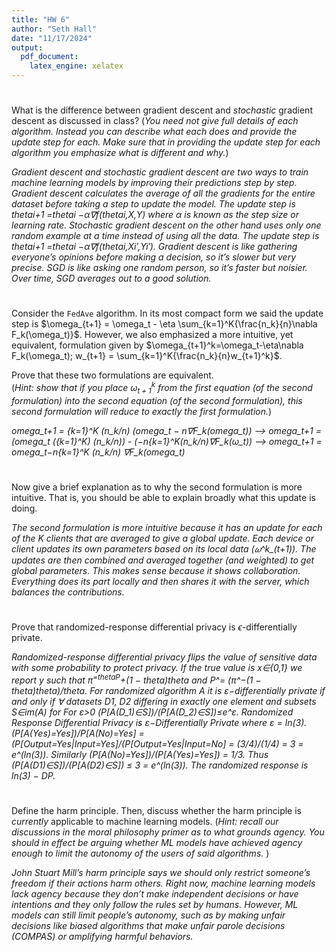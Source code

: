 ```yaml
---
title: "HW 6"
author: "Seth Hall"
date: "11/17/2024"
output:
  pdf_document:
    latex_engine: xelatex
---
```


#
What is the difference between gradient descent and *stochastic* gradient descent as discussed in class?  (*You need not give full details of each algorithm.  Instead you can describe what each does and provide the update step for each.  Make sure that in providing the update step for each algorithm you emphasize what is different and why.*)

*Gradient descent and stochastic gradient descent are two ways to train machine learning models by improving their predictions step by step. Gradient descent calculates the average of all the gradients for the entire dataset before taking a step to update the model. The update step is thetai+1 =thetai −α∇f(thetai,X,Y) where α is known as the step size or learning rate. Stochastic gradient descent on the other hand uses only one random example at a time instead of using all the data. The update step is thetai+1 =thetai −α∇f(thetai,Xi′,Yi′). Gradient descent is like gathering everyone's opinions before making a decision, so it's slower but very precise. SGD is like asking one random person, so it's faster but noisier. Over time, SGD averages out to a good solution.*

#
Consider the `FedAve` algorithm.  In its most compact form we said the update step is $\omega_{t+1} = \omega_t - \eta \sum_{k=1}^K{\frac{n_k}{n}\nabla F_k(\omega_t)}$.  However, we also emphasized a more intuitive, yet equivalent, formulation given by $\omega_{t+1}^k=\omega_t-\eta\nabla F_k(\omega_t); w_{t+1} = \sum_{k=1}^K{\frac{n_k}{n}w_{t+1}^k}$.  

Prove that these two formulations are equivalent.  
(*Hint: show that if you place $\omega_{t+1}^k$ from the first equation (of the second formulation) into the second equation (of the second formulation), this second formulation will reduce to exactly the first formulation.*) 

*omega_t+1 = \sum_{k=1}^K (n_k/n) (omega_t − n∇F_k(omega_t)) --> omega_t+1 = (omega_t (\sum_{k=1}^K) (n_k/n)) - (−n\sum_{k=1}^K(n_k/n)∇F_k(ω_t)) -->  omega_t+1 = omega_t−n\sum_{k=1}^K (n_k/n) ∇F_k(omega_t)*

#
Now give a brief explanation as to why the second formulation is more intuitive.  That is, you should be able to explain broadly what this update is doing.  

*The second formulation is more intuitive because it has an update for each of the K clients that are averaged to give a global update. Each device or client updates its own parameters based on its local data (𝜔^k_(t+1)). The updates are then combined and averaged together (and weighted) to get global parameters. This makes sense because it shows collaboration. Everything does its part locally and then shares it with the server, which balances the contributions. *


# 
Prove that randomized-response differential privacy is $\epsilon$-differentially private.  

*Randomized-response differential privacy flips the value of sensitive data with some probability to protect privacy. If the true value is x∈{0,1} we report y such that π^=thetaP^+(1 − theta)theta and P^= (π^−(1 − theta)theta)/theta. For randomized algorithm A it is ε−differentially private if and only if ∀ datasets D1, D2 differing in exactly one element and subsets S∈im(A) for For ε>0 (P[A(D_1)∈S])/(P[A(D_2)∈S])≤e^ε. Randomized Response Differential Privacy is ε−Differentially Private where ε = ln(3). (P[A(Yes)=Yes])/P[A(No)=Yes] = 
(P[Output=Yes|Input=Yes]/(P[Output=Yes|Input=No] = (3/4)/(1/4) = 3 = e^(ln(3)). Similarly (P[A(No)=Yes])/(P[A(Yes)=Yes]) = 1/3. Thus (P[A(D1)∈S])/(P[A(D2)∈S]) ≤ 3 = e^(ln(3)). The randomized response is ln(3) − DP. *

# 
Define the harm principle.  Then, discuss whether the harm principle is *currently* applicable to machine learning models.  (*Hint: recall our discussions in the moral philosophy primer as to what grounds agency.  You should in effect be arguing whether ML models have achieved agency enough to limit the autonomy of the users of said algorithms.* )

*John Stuart Mill's harm principle says we should only restrict someone's freedom if their actions harm others. Right now, machine learning models lack agency because they don’t make independent decisions or have intentions and they only follow the rules set by humans. However, ML models can still limit people’s autonomy, such as by making unfair decisions like biased algorithms that make unfair parole decisions (COMPAS) or amplifying harmful behaviors. *



